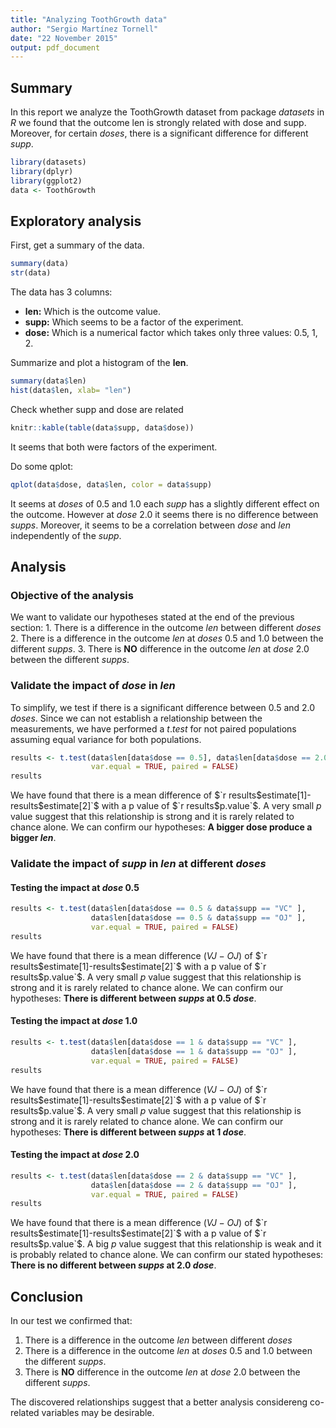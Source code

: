 ```yaml
---
title: "Analyzing ToothGrowth data"
author: "Sergio Martínez Tornell"
date: "22 November 2015"
output: pdf_document
---
```

## Summary
In this report we analyze the ToothGrowth dataset from package _datasets_ in $R$
we found that the outcome len is strongly related with dose and supp. Moreover, for certain _doses_, there is a significant difference for different _supp_.

```r
library(datasets)
library(dplyr)
library(ggplot2)
data <- ToothGrowth
```

## Exploratory analysis 

First, get a summary of the data.
```r
summary(data)
str(data)
```

The data has 3 columns:

* **len:** Which is the outcome value.
* **supp:** Which seems to be a factor of the experiment.
* **dose:** Which is a numerical factor which takes only three values: $0.5$, $1$, $2$.

Summarize and plot a histogram of the **len**.

```r
summary(data$len)
hist(data$len, xlab= "len")
```

Check whether supp and dose are related

```r
knitr::kable(table(data$supp, data$dose))
```

It seems that both were factors of the experiment.

Do some qplot:

```r
qplot(data$dose, data$len, color = data$supp)
```

It seems at *doses* of 0.5 and 1.0 each *supp* has a slightly different effect on
the outcome. However at *dose* 2.0 it seems there is no difference between
*supps*. Moreover, it seems to be a correlation between *dose* and *len*
independently of the *supp*.

## Analysis

### Objective of the analysis

We want to validate our hypotheses stated at the end of the previous section:
1. There is a difference in the outcome *len* between different *doses*
2. There is a difference in the outcome *len* at *doses* 0.5 and 1.0 between the
different *supps*.
3. There is **NO** difference in the outcome *len* at *dose* 2.0 between the 
different *supps*.


### Validate the impact of *dose* in *len*

To simplify, we test if there is a significant difference between 0.5 and 2.0
*doses*. Since we can not establish a relationship between the measurements, we
have performed a $t.test$ for not paired populations assuming equal variance for
both populations.

```r
results <- t.test(data$len[data$dose == 0.5], data$len[data$dose == 2.0],
                  var.equal = TRUE, paired = FALSE)
results
```

We have found that there is a mean difference of 
$`r results$estimate[1]-results$estimate[2]`$ with a p value of $`r results$p.value`$.
A very small $p$ value suggest that this relationship is strong and it is rarely
related to chance alone. We can confirm our hypotheses: **A bigger dose produce a
bigger _len_**.

### Validate the impact of *supp* in *len* at different *doses*

#### Testing the impact at *dose* $0.5$

```r
results <- t.test(data$len[data$dose == 0.5 & data$supp == "VC" ], 
                  data$len[data$dose == 0.5 & data$supp == "OJ" ],
                  var.equal = TRUE, paired = FALSE)
results
```
We have found that there is a mean difference ($VJ - OJ$) of 
$`r results$estimate[1]-results$estimate[2]`$ with a p value of $`r results$p.value`$.
A very small $p$ value suggest that this relationship is strong and it is rarely
related to chance alone. We can confirm our hypotheses: **There is different between _supps_ at $0.5$ _dose_**.

#### Testing the impact at *dose* $1.0$

```r
results <- t.test(data$len[data$dose == 1 & data$supp == "VC" ], 
                  data$len[data$dose == 1 & data$supp == "OJ" ],
                  var.equal = TRUE, paired = FALSE)
results
```
We have found that there is a mean difference ($VJ - OJ$) of 
$`r results$estimate[1]-results$estimate[2]`$ with a p value of 
$`r results$p.value`$.
A very small $p$ value suggest that this relationship is strong and it is rarely
related to chance alone. We can confirm our hypotheses: **There is different between _supps_ at $1$ _dose_**.

#### Testing the impact at *dose* $2.0$

```r
results <- t.test(data$len[data$dose == 2 & data$supp == "VC" ], 
                  data$len[data$dose == 2 & data$supp == "OJ" ],
                  var.equal = TRUE, paired = FALSE)
results
```
We have found that there is a mean difference ($VJ - OJ$) of 
$`r results$estimate[1]-results$estimate[2]`$ with a p value of 
$`r results$p.value`$.
A big $p$ value suggest that this relationship is weak and it is probably
related to chance alone. We can confirm our stated hypotheses: **There is no different between _supps_ at $2.0$ _dose_**.

## Conclusion

In our test we confirmed that:

1. There is a difference in the outcome *len* between different *doses*
2. There is a difference in the outcome *len* at *doses* 0.5 and 1.0 between the
different *supps*.
3. There is **NO** difference in the outcome *len* at *dose* 2.0 between the 
different *supps*.

The discovered relationships suggest that a better analysis considereng 
co-related variables may be desirable.
